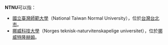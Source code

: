 '''NTNU'''可以指：
* [[國立臺灣師範大學|國立臺灣師範大學]]（National Taiwan Normal University），位於[[台灣|台灣]][[台北市|台北市]]。
* [[挪威科技大學|挪威科技大學]]（Norges teknisk-naturvitenskapelige universitet），位於[[挪威|挪威]][[特隆赫姆|特隆赫姆]]。
{{disambig|Cat=四字拉丁字母缩写消歧义}}